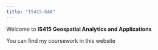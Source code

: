 ```yaml
---
title: "IS415-GAA"
---
```


Welcome to **IS415 Geospatial Analytics and Applications**

You can find my coursework in this website
